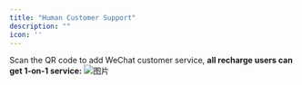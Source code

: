 ```yaml
---
title: "Human Customer Support"
description: ""
icon: ''
---
```


Scan the QR code to add WeChat customer service, **all recharge users can get 1-on-1 service:**
![图片](../media/image26.png) 
